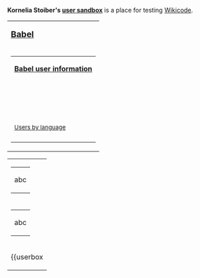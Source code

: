 '''Kornelia Stoiber's [[Wikipedia:Wikipedia:About_the_sandbox|user sandbox]]''' is a place for testing [[Wikipedia:Wikicode|Wikicode]].

{{clear}}

{|style="float: left; margin-right: 0.5em; margin-bottom: 0.5em; padding:0.3em; border: #99B3FF solid 1px; background: #F9F9F9; text-align: center"
|-
| '''<big>[[Special:MyLanguage/User language|Babel]]</big>'''
|-
|
{|style="margin-bottom: 0.5em; border: #99B3FF solid 1px; background: #FFF; text-align: center"
|-
| '''[[Wikipedia:Babel|Babel user information]]'''
|-
| {{Userbox |border-c=#93F4AD |border-s=1 |id-c=#93F4AD |id-s=12 |id-fc=#000 |info-c=#CFFADE |info-s=8 |info-fc=#000 |id=de-N |info=Diese Benutzerin spricht [https://en.wikipedia.org/wiki/Category:User_de Deutsch] als [https://en.wikipedia.org/wiki/Category:User_de-N Muttersprache].}}<br>{{Userbox |border-c=#91DDE5 |border-s=1 |id-c=#91DDE5 |id-s=12 |id-fc=#000 |info-c=#D8F6FE |info-s=8 |info-fc=#000 |id=en-5 | info=This user has [https://en.wikipedia.org/wiki/Category:User_en-5 professional] knowledge of [https://en.wikipedia.org/wiki/Category:User_en English].}}<br>{{Userbox |border-c=#DAC2DD |border-s=1 |id-c=#DAC2DD |id-s=12 |id-fc=#000 |info-c=#EEE0F1 |info-s=8 |info-fc=#000 |id=es-1 |info=Esta usuaria tiene un conocimiento [https://en.wikipedia.org/wiki/Category:User_es-1 básico] del [https://en.wikipedia.org/wiki/Category:User_es español].}}
|-
| <small>[https://en.wikipedia.org/wiki/Category:Wikipedians_by_language Users by language]</small>
|-
|}
|}

{|style="float: left; clear: right; margin-right: 0.5em; margin-bottom: 0.5em; margin-top: 0em; padding:0.3em; border: #99B3FF solid 1px; background: #F9F9F9; text-align: center"
|-
|
{|style="border: #93F4AD solid 1px; background: #CFFADE; text-align: center; height: 45; width: 45; padding: 0 1px 0 0; font-size: 14;"
|-
|abc
|}
|-
|
{|style="border: #93F4AD solid 1px; background: #CFFADE; text-align: center; height: 45; width: 45; padding: 0 1px 0 0; font-size: 8;"
|-
|abc
|}
|-
|
{{userbox
| bodyclass     = <!--Adds an HTML class attribute to the entire template's HTML table, to allow for styling, emission of microformats, etc.-->
| border-c      = #d0d0d0
| border-s      = 1
| float         = left
| id            = en
| id-a          = center
| id-c          = #d0d0d0
| id-fc         = black
| id-h          = 45
| id-lh         = 1.25em
| id-op         = <!--id other CSS parameters-->
| id-p          = 0 1px 0 0
| id-s          = 14
| id-w          = 45
| info-class    = <!--Adds an HTML class attribute to the "info" HTML table-row, to allow for styling, emission of microformats, etc.-->
| info          = test test test test
| info-a        = left
| info-c        = #e0e0e0
| info-fc       = black
| info-lh       = 1.25em
| info-op       = <!--info other CSS parameters-->
| info-p        = 0 4px 0 4px
| info-s        = 8
| nocat         = false
}}
|}
